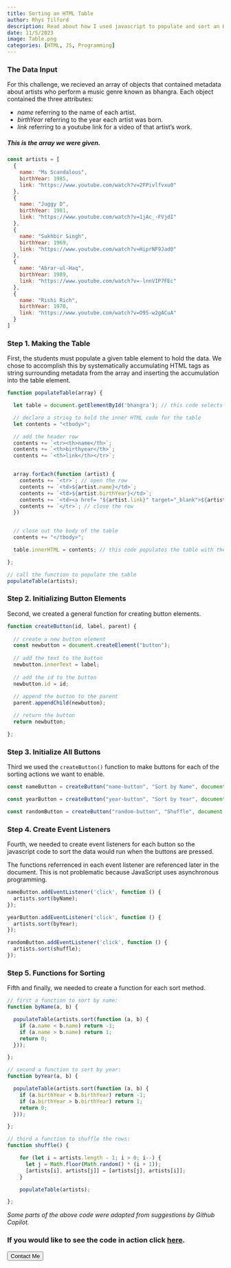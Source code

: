 ```yaml
---
title: Sorting an HTML Table
author: Rhys Tilford
description: Read about how I used javascript to populate and sort an HTML table.
date: 11/5/2023
image: Table.png
categories: [HTML, JS, Programming]
---
```


### The Data Input

For this challenge, we recieved an array of objects that contained metadata about artists who perform a music genre known as bhangra. Each object contained the three attributes:

 - *name* referring to the name of each artist.
 - *birthYear* referring to the year each artist was born.
 - *link* referring to a youtube link for a video of that artist's work.

##### This is the array we were given.

```js
const artists = [
  {
    name: "Ms Scandalous",
    birthYear: 1985,
    link: "https://www.youtube.com/watch?v=2FPivlfvxu0"
  },
  {
    name: "Juggy D",
    birthYear: 1981,
    link: "https://www.youtube.com/watch?v=1jAc_-FVjdI"
  },
  {
    name: "Sukhbir Singh",
    birthYear: 1969,
    link: "https://www.youtube.com/watch?v=HiprNF9Jad0"
  },
  {
    name: "Abrar-ul-Haq",
    birthYear: 1989,
    link: "https://www.youtube.com/watch?v=-lnnVIP7FEc"
  },
  {
    name: "Rishi Rich",
    birthYear: 1970,
    link: "https://www.youtube.com/watch?v=O95-w2gACuA"
  }
]
```

### Step 1. Making the Table

First, the students must populate a given table element to hold the data. We chose to accomplish this by systematically accumulating HTML tags as string surrounding metadata from the array and inserting the accumulation into the table element.

```js
function populateTable(array) {

  let table = document.getElementById('bhangra'); // this code selects the table

  // declare a string to hold the inner HTML code for the table
  let contents = "<tbody>";

  // add the header row
  contents += `<tr><th>name</th>`;
  contents += `<th>birthyear</th>`;
  contents += `<th>link</th></tr>`;


  array.forEach(function (artist) {
    contents += `<tr>`; // open the row
    contents += `<td>${artist.name}</td>`;
    contents += `<td>${artist.birthYear}</td>`;
    contents += `<td><a href= "${artist.link}" target="_blank">${artist.link}</a></td>`;
    contents += `</tr>`; // close the row
  })


  // close out the body of the table
  contents += "</tbody>";

  table.innerHTML = contents; // this code populates the table with the contents string

};

// call the function to populate the table
populateTable(artists);
```

### Step 2. Initializing Button Elements

Second, we created a general function for creating button elements.

```js
function createButton(id, label, parent) {
 
  // create a new button element
  const newbutton = document.createElement("button");
 
  // add the text to the button
  newbutton.innerText = label;
 
  // add the id to the button
  newbutton.id = id;
 
  // append the button to the parent
  parent.appendChild(newbutton);

  // return the button
  return newbutton;

};
```
### Step 3. Initialize All Buttons

Third we used the `createButton()` function to make buttons for each of the sorting actions we want to enable.

```js
const nameButton = createButton("name-button", "Sort by Name", document.getElementById("sorting"));

const yearButton = createButton("year-button", "Sort by Year", document.getElementById("sorting"));

const randomButton = createButton("random-button", "Shuffle", document.getElementById("sorting"));
```

### Step 4. Create Event Listeners
Fourth, we needed to create event listeners for each button so the javascript code to sort the data would run when the buttons are pressed.

:::{.callout-note}
The functions referrenced in each event listener are referenced later in the document. This is not problematic because JavaScript uses asynchronous programming.
:::

```js
nameButton.addEventListener('click', function () {
  artists.sort(byName);
});

yearButton.addEventListener('click', function () {
  artists.sort(byYear);
});

randomButton.addEventListener('click', function () {
  artists.sort(shuffle);
});
```
### Step 5. Functions for Sorting

Fifth and finally, we needed to create a function for each sort method.

```js
// first a function to sort by name:
function byName(a, b) {

  populateTable(artists.sort(function (a, b) {
    if (a.name < b.name) return -1;
    if (a.name > b.name) return 1;
    return 0;
  }));

};

// second a function to sort by year:
function byYear(a, b) {

  populateTable(artists.sort(function (a, b) {
    if (a.birthYear < b.birthYear) return -1;
    if (a.birthYear > b.birthYear) return 1;
    return 0;
  }));

};

// third a function to shuffle the rows:
function shuffle() {

    for (let i = artists.length - 1; i > 0; i--) {
      let j = Math.floor(Math.random() * (i + 1));
      [artists[i], artists[j]] = [artists[j], artists[i]];
    }

    populateTable(artists);

};
```

*Some parts of the above code were adapted from suggestions by Github Copilot.*

### If you would like to see the code in action click [here](https://rctilford.github.io/CSC324/).


<div class="callToAction"><a href="contactMe.html"><button type="button">Contact Me</button></a></div>


<div id="vssue"></div>

  <!-- Introduce Vue first -->

  <!-- vue runtime build (runtime only)  -->
  <script src="https://unpkg.com/vue@2.7.14/dist/vue.runtime.min.js"></script>
  <!-- OR: vue full build (runtime + compiler)  -->
  <script src="https://unpkg.com/vue@2.7.14/dist/vue.min.js"></script>

  <!-- Introduce Vssue after Vue -->

  <!-- Vssue Github build -->
  <script src="https://unpkg.com/vssue/dist/vssue.github.min.js"></script>

  <!-- use render function for vue runtime build -->
  <script>
    new Vue({
      el: '#vssue',

      render: h => h('Vssue', {
        props: {
          // here set the title of issue of current page
          title: 'Vssue_article_02',

          // here set the options for your OAuth App
          options: {
            owner: 'rctilford',
            repo: 'personal-rhys-tilford',
            clientId: '9f2e6bf389986dd77793',
            clientSecret: '667ab6fd63d934d8e8fe1c3763e98351469e1195', // only required for some of the platforms
          },
        }
      })
    })
  </script>


